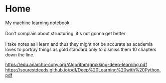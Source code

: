 # Home

My machine learning notebook
<br />
<br />
Don't complain about structuring, it's not gonna get better
<br />
<br />
I take notes as I learn and thus they might not be accurate as academia loves to portray things as gold standard only to dismiss them 10 chapters down the line.

https://edu.anarcho-copy.org/Algorithm/grokking-deep-learning.pdf
https://sourestdeeds.github.io/pdf/Deep%20Learning%20with%20Python.pdf